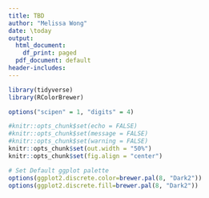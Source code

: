 ```yaml
---
title: TBD
author: "Melissa Wong"
date: \today
output:
  html_document:
    df_print: paged
  pdf_document: default
header-includes:
---
```


```r

library(tidyverse)
library(RColorBrewer)

```

```r
options("scipen" = 1, "digits" = 4)

#knitr::opts_chunk$set(echo = FALSE)
#knitr::opts_chunk$set(message = FALSE)
#knitr::opts_chunk$set(warning = FALSE)
knitr::opts_chunk$set(out.width = "50%")
knitr::opts_chunk$set(fig.align = "center")

# Set Default ggplot palette
options(ggplot2.discrete.color=brewer.pal(8, "Dark2"))
options(ggplot2.discrete.fill=brewer.pal(8, "Dark2"))
```




